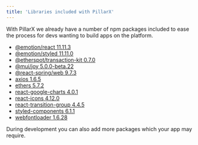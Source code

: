 ```yaml
---
title: 'Libraries included with PillarX'
---
```


With PillarX we already have a number of npm packages included
to ease the process for devs wanting to build apps on the platform.


* [@emotion/react 11.11.3](https://www.npmjs.com/package/@emotion/react)
* [@emotion/styled 11.11.0](https://www.npmjs.com/package/@emotion/styled)
* [@etherspot/transaction-kit 0.7.0](https://www.npmjs.com/package/@etherspot/transaction-kit)
* [@mui/joy 5.0.0-beta.22](https://www.npmjs.com/package/@mui/joy)
* [@react-spring/web 9.7.3](https://www.npmjs.com/package/@react-spring/web)
* [axios 1.6.5](https://www.npmjs.com/package/axios)
* [ethers 5.7.2](https://www.npmjs.com/package/ethers)
* [react-google-charts 4.0.1](https://www.npmjs.com/package/react-google-charts)
* [react-icons 4.12.0](https://www.npmjs.com/package/react-icons)
* [react-transition-group 4.4.5](https://www.npmjs.com/package/react-transition-group)
* [styled-components 6.1.1](https://www.npmjs.com/package/styled-components)
* [webfontloader 1.6.28](https://www.npmjs.com/package/webfontloader)

During development you can also add more packages which your app may require.